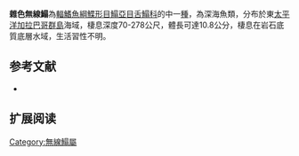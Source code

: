 {{Speciesbox
| name = 雜色無線鰨
| image = 
| image_width = 250px
| image_caption = 
| status = LC
| status_system = IUCN3.1
| genus = Symphurus
| species = varius
| authority = [[Garman|Garman]], 1899
| synonyms = 
}}

'''雜色無線鰨'''為[[輻鰭魚綱|輻鰭魚綱]][[鰈形目|鰈形目]][[鰨亞目|鰨亞目]][[舌鰨科|舌鰨科]]的中一[[種|種]]，為深海魚類，分布於東[[太平洋|太平洋]][[加拉巴哥群島|加拉巴哥群島]]海域，棲息深度70-278公尺，體長可達10.8公分，棲息在岩石底質底層水域，生活習性不明。
==参考文献==
*{{FishBase_species|genus=Symphurus |species=varius|year=2014|month=4}}

== 扩展阅读 ==
{{refbegin}}
{{wikispecies-inline|Symphurus varius|雜色無線鰨}}
{{refend}}

{{Wikispecies|Symphurus varius}}
{{Taxonbar|from=Q2267454}}

[[Category:無線鰨屬|Category:無線鰨屬]]


{{魚類小作品}}